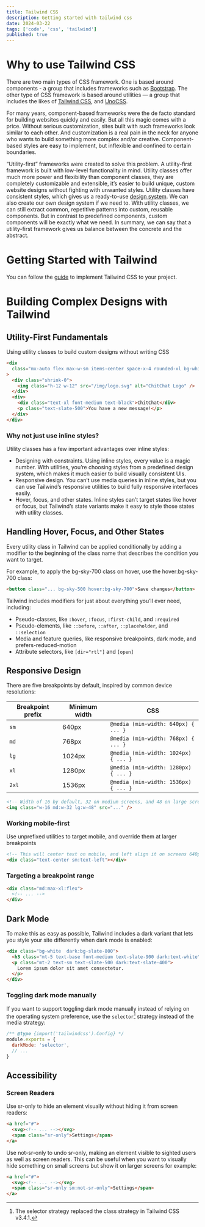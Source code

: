 ```yaml
---
title: Tailwind CSS
description: Getting started with tailwind css
date: 2024-03-22
tags: ['code', 'css', 'tailwind']
published: true
---
```


# Why to use Tailwind CSS

There are two main types of CSS framework. One is based around components - a group that includes frameworks such as [Bootstrap](https://getbootstrap.com/). The other type of CSS framework is based around utilities — a group that includes the likes of [Tailwind CSS](https://tailwindcss.com/), and [UnoCSS](https://unocss.dev/).

For many years, component-based frameworks were the de facto standard for building websites quickly and easily. But all this magic comes with a price. Without serious customization, sites built with such frameworks look similar to each other. And customization is a real pain in the neck for anyone who wants to build something more complex and/or creative. Component-based styles are easy to implement, but inflexible and confined to certain boundaries.

“Utility-first” frameworks were created to solve this problem. A utility-first framework is built with low-level functionality in mind. Utility classes offer much more power and flexibility than component classes, they are completely customizable and extensible, it’s easier to build unique, custom website designs without fighting with unwanted styles. Utility classes have consistent styles, which gives us a ready-to-use [design system](https://uxdesign.cc/everything-you-need-to-know-about-design-systems-54b109851969). We can also create our own design system if we need to. With utility classes, we can still extract common, repetitive patterns into custom, reusable components. But in contrast to predefined components, custom components will be exactly what we need. In summary, we can say that a utility-first framework gives us balance between the concrete and the abstract.

# Getting Started with Tailwind

You can follow the [guide](https://tailwindcss.com/docs/installation) to implement Tailwind CSS to your project.

# Building Complex Designs with Tailwind

## Utility-First Fundamentals

Using utility classes to build custom designs without writing CSS

```html
<div
  class="mx-auto flex max-w-sm items-center space-x-4 rounded-xl bg-white p-6 shadow-lg"
>
  <div class="shrink-0">
    <img class="h-12 w-12" src="/img/logo.svg" alt="ChitChat Logo" />
  </div>
  <div>
    <div class="text-xl font-medium text-black">ChitChat</div>
    <p class="text-slate-500">You have a new message!</p>
  </div>
</div>
```

### Why not just use inline styles?

Utility classes has a few important advantages over inline styles:

- Designing with constraints. Using inline styles, every value is a magic number. With utilities, you’re choosing styles from a predefined design system, which makes it much easier to build visually consistent UIs.
- Responsive design. You can’t use media queries in inline styles, but you can use Tailwind’s responsive utilities to build fully responsive interfaces easily.
- Hover, focus, and other states. Inline styles can’t target states like hover or focus, but Tailwind’s state variants make it easy to style those states with utility classes.

## Handling Hover, Focus, and Other States

Every utility class in Tailwind can be applied conditionally by adding a modifier to the beginning of the class name that describes the condition you want to target.

For example, to apply the bg-sky-700 class on hover, use the hover:bg-sky-700 class:

```html /hover:bg-sky-700/
<button class="... bg-sky-500 hover:bg-sky-700">Save changes</button>
```

Tailwind includes modifiers for just about everything you’ll ever need, including:

- Pseudo-classes, like `:hover`, `:focus`, `:first-child`, and `:required`
- Pseudo-elements, like `::before`, `::after`, `::placeholder`, and `::selection`
- Media and feature queries, like responsive breakpoints, dark mode, and prefers-reduced-motion
- Attribute selectors, like `[dir="rtl"]` and `[open]`

## Responsive Design

There are five breakpoints by default, inspired by common device resolutions:

| Breakpoint prefix | Minimum width | CSS                                  |
| ----------------- | ------------- | ------------------------------------ |
| `sm`              | 640px         | `@media (min-width: 640px) { ... }`  |
| `md`              | 768px         | `@media (min-width: 768px) { ... }`  |
| `lg`              | 1024px        | `@media (min-width: 1024px) { ... }` |
| `xl`              | 1280px        | `@media (min-width: 1280px) { ... }` |
| `2xl`             | 1536px        | `@media (min-width: 1536px) { ... }` |

```html
<!-- Width of 16 by default, 32 on medium screens, and 48 on large screens -->
<img class="w-16 md:w-32 lg:w-48" src="..." />
```

### Working mobile-first

Use unprefixed utilities to target mobile, and override them at larger breakpoints

```html
<!-- This will center text on mobile, and left align it on screens 640px and wider -->
<div class="text-center sm:text-left"></div>
```

### Targeting a breakpoint range

```html
<div class="md:max-xl:flex">
  <!-- ... -->
</div>
```

## Dark Mode

To make this as easy as possible, Tailwind includes a dark variant that lets you style your site differently when dark mode is enabled:

```html /dark:bg-slate-800/ /dark:text-white/ /dark:text-slate-400/
<div class="bg-white  dark:bg-slate-800">
  <h3 class="mt-5 text-base font-medium text-slate-900 dark:text-white">...</h3>
  <p class="mt-2 text-sm text-slate-500 dark:text-slate-400">
    Lorem ipsum dolor sit amet consectetur.
  </p>
</div>
```

### Toggling dark mode manually

If you want to support toggling dark mode manually instead of relying on the operating system preference, use the `selector`[^1] strategy instead of the media strategy:

```js showLineNumbers {3} title="tailwind.config.mjs"
/** @type {import('tailwindcss').Config} */
module.exports = {
  darkMode: 'selector',
  // ...
}
```

## Accessibility

### Screen Readers

Use sr-only to hide an element visually without hiding it from screen readers:

```html /sr-only/
<a href="#">
  <svg><!-- ... --></svg>
  <span class="sr-only">Settings</span>
</a>
```

Use not-sr-only to undo sr-only, making an element visible to sighted users as well as screen readers. This can be useful when you want to visually hide something on small screens but show it on larger screens for example:

```html /sm:not-sr-only/
<a href="#">
  <svg><!-- ... --></svg>
  <span class="sr-only sm:not-sr-only">Settings</span>
</a>
```

[^1]: The selector strategy replaced the class strategy in Tailwind CSS v3.4.1.
